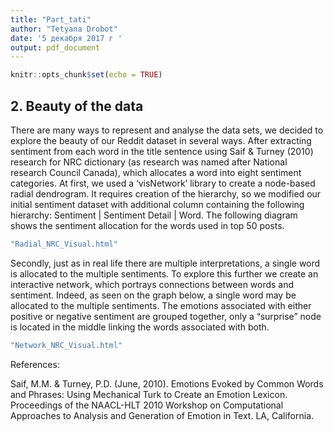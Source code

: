 ```yaml
---
title: "Part_tati"
author: "Tetyana Drobot"
date: '5 декабря 2017 г '
output: pdf_document
---
```


```r
knitr::opts_chunk$set(echo = TRUE)
```

## 2. Beauty of the data

There are many ways to represent and analyse the data sets, we decided to explore the beauty of our Reddit dataset in several ways. After extracting sentiment from each word in the title sentence using Saif & Turney (2010) research for NRC dictionary (as research was named after National research Council Canada), which allocates a word into eight sentiment categories. At first, we used a 'visNetwork' library to  create a node-based radial dendrogram. It requires creation of the hierarchy, so we modified our initial sentiment dataset with additional column containing the following hierarchy: Sentiment | Sentiment Detail | Word. The following diagram shows the sentiment allocation for the words used in top 50 posts. 


```r
"Radial_NRC_Visual.html"
```

Secondly, just as in real life there are multiple interpretations, a single word is allocated to the multiple sentiments. To explore this further we create an interactive network, which portrays connections between words and sentiment. Indeed, as seen on the graph below, a single word may be allocated to the multiple sentiments. The emotions associated with either positive or negative sentiment are grouped together, only a "surprise" node is located in the middle linking the words associated with both.


```r
"Network_NRC_Visual.html"
```



References: 

Saif, M.M. & Turney, P.D. (June, 2010). Emotions Evoked by Common Words and Phrases: Using Mechanical Turk to Create an Emotion Lexicon. Proceedings of the NAACL-HLT 2010 Workshop on Computational Approaches to Analysis and Generation of Emotion in Text. LA, California.  
